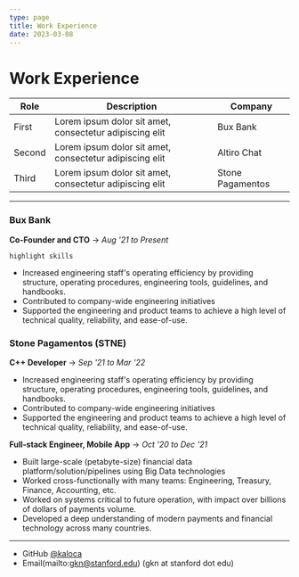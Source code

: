 ```yaml
---
type: page
title: Work Experience
date: 2023-03-08
---
```


# Work Experience

| **Role** | **Description**                                         | **Company**      |
| -------- | ------------------------------------------------------- | ---------------- |
| First    | Lorem ipsum dolor sit amet, consectetur adipiscing elit | Bux Bank         |
| Second   | Lorem ipsum dolor sit amet, consectetur adipiscing elit | Altiro Chat      |
| Third    | Lorem ipsum dolor sit amet, consectetur adipiscing elit | Stone Pagamentos |

---

### Bux Bank

**Co-Founder and CTO**
-> _Aug '21 to Present_

`highlight skills`

- Increased engineering staff's operating efficiency by providing structure, operating procedures, engineering tools, guidelines, and handbooks.
- Contributed to company-wide engineering initiatives
- Supported the engineering and product teams to achieve a high level of technical quality, reliability, and ease-of-use.

### Stone Pagamentos (STNE)

**C++ Developer**
-> _Sep '21 to Mar '22_

- Increased engineering staff's operating efficiency by providing structure, operating procedures, engineering tools, guidelines, and handbooks.
- Contributed to company-wide engineering initiatives
- Supported the engineering and product teams to achieve a high level of technical quality, reliability, and ease-of-use.

**Full-stack Engineer, Mobile App**
-> _Oct '20 to Dec '21_

- Built large-scale (petabyte-size) financial data platform/solution/pipelines using Big Data technologies
- Worked cross-functionally with many teams: Engineering, Treasury, Finance, Accounting, etc.
- Worked on systems critical to future operation, with impact over billions of dollars of payments volume.
- Developed a deep understanding of modern payments and financial technology across many countries.

---

- GitHub [@kaloca](https://github.com/kaloca)
- Email(mailto:gkn@stanford.edu) (gkn at stanford dot edu)
